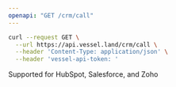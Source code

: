 ```yaml
---
openapi: "GET /crm/call"
---
```


<RequestExample>

```bash Request
curl --request GET \
  --url https://api.vessel.land/crm/call \
  --header 'Content-Type: application/json' \
  --header 'vessel-api-token: '
```

</RequestExample>

Supported for HubSpot, Salesforce, and Zoho
